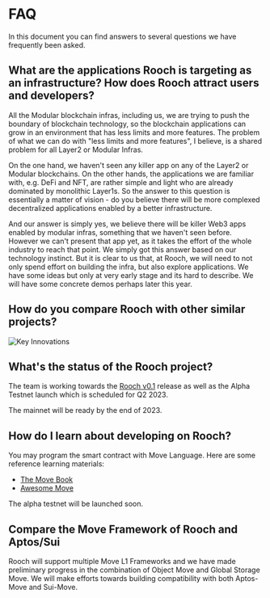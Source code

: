 # FAQ

In this document you can find answers to several questions we have frequently been asked.

## What are the applications Rooch is targeting as an infrastructure? How does Rooch attract users and developers?
All the Modular blockchain infras, including us, we are trying to push the boundary of blockchain technology, so the blockchain applications can grow in an environment that has less limits and more features.
The problem of what we can do with "less limits and more features", I believe, is a shared problem for all Layer2 or Modular Infras.  

On the one hand, we haven't seen any killer app on any of the Layer2 or Modular blockchains. On the other hands, the applications we are familiar with, e.g. DeFi and NFT, are rather simple and light who are already dominated by monolithic Layer1s.
So the answer to this question is essentially a matter of vision - do you believe there will be more complexed decentralized applications enabled by a better infrastructure.

And our answer is simply yes, we believe there will be killer Web3 apps enabled by modular infras, something that we haven't seen before.
However we can't present that app yet, as it takes the effort of the whole industry to reach that point. We simply got this answer based on our technology instinct.
But it is clear to us that, at Rooch, we will need to not only spend effort on building the infra, but also explore applications.
We have some ideas but only at very early stage and its hard to describe. We will have some concrete demos perhaps later this year.

## How do you compare Rooch with other similar projects?

![Key Innovations](/docs/key-innovations.png)

## What's the status of the Rooch project?

The team is working towards the [Rooch v0.1](https://github.com/rooch-network/rooch) release as well as the Alpha Testnet launch which is scheduled for Q2 2023.

The mainnet will be ready by the end of 2023.

## How do I learn about developing on Rooch?

You may program the smart contract with Move Language. Here are some reference learning materials:

- [The Move Book](https://move-book.com/)
- [Awesome Move](https://github.com/MystenLabs/awesome-move#books)

The alpha testnet will be launched soon.

## Compare the Move Framework of Rooch and Aptos/Sui

Rooch will support multiple Move L1 Frameworks and we have made preliminary progress in the combination of Object Move and Global Storage Move. We will make efforts towards building compatibility with both Aptos-Move and Sui-Move.

